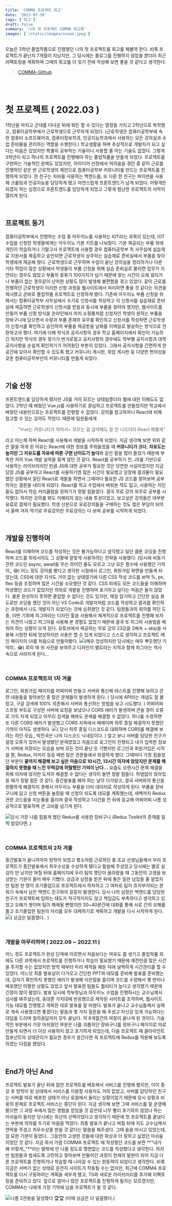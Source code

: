 ```yaml
---
title: 'COMMA 프로젝트 회고'
date: '2023-07-30'
tags: ['회고']
draft: false
summary: '나의 첫 프로젝트 COMMA 회고록'
images: ['/static/images/ocean.jpeg']
---
```


오늘은 3학년 졸업작품으로 진행했던 나의 첫 프로젝트를 회고를 해볼까 한다. 비록 프로젝트가 끝난지 7개월이 지났지만, 그 당시에는 블로그를 진행하지 않았을 뿐더러 최근 리팩토링을 계획하며 그때의 회고를 더 잊기 전에 작성해 보면 좋을 것 같다고 생각한다.

> [COMMA-Github](https://github.com/mintmin0320/COMMA)

<br />
<br />

# 첫 프로젝트 ( 2022.03 )

1학년을 마치고 군대를 다녀온 뒤에 뭐든 할 수 있다는 열정을 가지고 2학년으로 복학했고, 컴퓨터공학부에서 근로학생으로 근무하게 되었다. (근로학생은 컴퓨터공학부에 속한 컴퓨터 소프트웨어과, 컴퓨터정보학과, 인공지능학과에서 사용하는 모든 강의실과 수업 준비물을 관리하는 역할을 수행한다.) 학교생활을 하며 추상적으로 개발자가 되고 싶다는 마음은 있었지만 특별히 공부하는 기술이나 사용할 줄 아는 기술도 없었다. 그렇게 3학년이 되고 하나의 프로젝트를 진행해야 하는 졸업작품을 만들게 되었다. 프로젝트를 구현하는 기술적인 문제도 있었지만, 아이디어 선정에서 어려움을 겪던 중 같이 근로를 진행하던 같은 반 근로학생의 제안으로 컴퓨터공학부 커뮤니티를 만드는 프로젝트를 진행하게 되었다.
한 친구는 자바를 사용하는 백엔드를, 또 다른 한 친구는 파이썬을 사용해 크롤링과 인공지능을 담당하게 됐고 자연스럽게 프론트엔드가 남게 되었다. 어떻게든 되겠지 하는 심정으로 프론트엔드를 담당하게 되었고 그렇게 험난한 프로젝트의 서막이 열리게 된다.

<br />

## 프로젝트 동기

컴퓨터공학부에서 진행하는 수업 중 아두이노를 사용하는 IOT라는 과목이 있는데, IOT 수업을 신청한 학생들에게는 아두이노 기본 키트를 나눠줬다. 기본 제공되는 부품 외에 개인이 학습하거나 기말고사 프로젝트에 사용할 경우 컴퓨터공학부 측 사무실에 실습재료 지원서를 제출하고 승인되면 근로학생이 상주하는 실습재료 준비실에서 부품을 찾아 학생에게 제공해 줬다. 근로학생으로 근무하며 수업이 끝난 강의실을 정리하거나 다른 기타 작업이 많은 상황에서 학생들이 부품 신청을 위해 실습 준비실로 몰리면 업무가 지연되는 경우도 많았고 부품의 종류가 100가지가 넘기 때문에 찾는 시간이 오래 걸리거나 부품이 없는 경우같이 난처한 상황도 많이 발생해 불편함을 겪고 있었다. 같이 근로를 진행하던 근로학생이 이러한 신청 과정을 웹사이트에서 처리하면 좋을 것 같다는 의견을 제시했고 곧바로 졸업작품 프로젝트로 선정하게 됐다. 기존에 아두이노 부품 신청을 위해서는 컴퓨터공학부 사무실에서 수기로 신청서를 작성하고 이 신청서를 실습재료 준비실에 제출하면 근로학생이 신청서를 받음과 동시에 부품을 찾아야 했지만, 웹사이트를 만들어 부품 신청 방식을 온라인에서 마치 쇼핑몰처럼 신청자인 학생이 원하는 부품을 장바구니에 담으면서 수량과 부품 존재의 유무를 확인하고 신청서를 작성하면 근로학생이 신청서를 확인하고 승인하여 부품을 제공받을 날짜를 이메일로 발송하는 방식으로 전환하고자 했다. 여기에 더해 학식과 공지사항의 경우 학교 홈페이지에서 확인이 가능하긴 하지만 학식의 경우 찾기가 번거로웠고 공지사항의 경우에도 학부별 공지사항과 대학 공지사항을 손쉽게 확인하기가 어려웠던 부분이 있었다. 그래서 공지사항을 간편하게 한 공간에 모아서 확인할 수 있도록 했고 커뮤니티 게시판, 취업 게시판 등 다양한 편의성을 갖춘 컴퓨터공학부만의 커뮤니티를 만들게 되었다.

<br />

## 기술 선정

프론트엔드를 담당하게 됐지만 JS를 거의 모르는 상태일뿐더러 웹에 대한 이해도도 없었다. 2학년 때 배웠던 Vue.js를 사용하기로 결심하고 프로젝트를 만들었지만 학교에서 배웠던 내용만으로는 프로젝트를 진행할 수 없었다. 강의를 참고하자니 React에 비해 참고할 수 있는 강의도 적었다. 때문에 팀원들에게

> "Vue는 커뮤니티가 작아서~ 모르는 걸 검색해도 잘 안 나오더라 React 해볼게"

라고 아는체 하며 React를 사용해서 개발을 시작하게 되었다. 지금 생각해 보면 위와 같은 말을 하게 된 이유는 React에 대한 정보를 주워들었을 때 **커뮤니티가 크다**, **자유도는 높지만 그 자유도를 자유에 따른 구현 난이도가 높다**와 같은 말을 많이 들었기 때문에 부족한 저의 Vue 개발 실력을 핑계 댔던 것 같다.
React를 공부하기 전, JS를 기반으로 사용하는 라이브러리인 만큼 JS에 대한 공부가 필요한 것은 당연한 사실이었지만 지금 당장 JS를 공부하고 React를 사용하기엔 많은 시간이 필요했고 당장에 결과물이 필요했던 상황에서 일단 React로 개발을 하면서 그때마다 필요한 JS 코드를 찾아보며 공부하자는 결론을 내리게 되었다. React를 학교 수업에서 배워본 적도 없고, 사용하는 지인들도 없어서 학습 커리큘럼을 정하기가 정말 힘들었다. 결국 무료 강의 위주로 공부를 시작했다. 하지만 강의를 봐도 이해되지 않는 내용 투성이었고, 보고싶은 강의들은 대부분 유료로 결제가 필요했다. 학생 신분으로 유료강의들을 구매하는 것도 많은 부담이 되어서 울며 겨자 먹기로 무료강의란 무료강의는 다 보며 공부를 시작하게 되었다.

<br />

## 개발을 진행하며

React를 이해하며 코드를 작성하는 것은 불가능하다고 생각했고 일단 클론 코딩을 진행하며 코드를 외워서라도 그 상황에 알맞게 사용하려는 전략을 사용했다. (당시에 비동기 관련 코드인 async, await을 무슨 의미인 줄도 모르고 그냥 모든 함수에 사용했던 기억이,, 😅)
어느 정도 강의를 봤다고 생각한 시점에서 로그인, 회원가입 화면을 만들게 되었는데, CSS에 대한 지식도 거의 없는 상태였기에 다른 CSS 작성 코드를 보며 %, px, flex 등을 조정하며 많은 시간을 소모했던 것 같다. CSS 외에도 모든 코드들을 이해하며 작성했던 코드가 없었지만 의외로 개발을 진행하며 포기하고 싶다는 마음은 들지 않았다. 물론 완성하지 못하면 졸업할 수 없다는 것도 있지만, 매일 암기하고 간단한 실습 용도로만 코딩을 했던 것이 아닌 VS Code로 개발자처럼 코드를 작성하고 결과를 확인하는 과정에서 나도 개발자가 되었다는 것에 심취했던 것 같다.
팀원들과의 회의를 하던 도중, 이번 기회에 피그마라는 디자인 툴을 사용해서 체계적으로 프로젝트를 진행해 보자는 의견이 나왔고 피그마를 사용해 본 경험도 없었기 때문에 결국 또 피그마 사용법을 배워야 하는 상황이 오게 된다. 유튜브에서 제공하는 무료 강의 23강을 2배속 + skip을 사용해 시청한 뒤에 엉성하지만 사용은 할 수 있게 되었다고 스스로 생각하고 프로젝트 메인 페이지의 UI를 처음으로 만들어봤다.
![](https://velog.velcdn.com/images/mintmin0320/post/c5de32ee-63f4-4cca-8301-07d0068ff720/image.png)(매우 엉성하지만 당시에는 매우 뿌듯했던 기억이.. 😂)
회의 때 위 사진을 보여주고 디자인이 별로라는 지적과 함께 피그마는 역사 속으로 사라지게 된다...

<br />

### COMMA 프로젝트의 1차 겨울

로그인, 회원가입 페이지를 어찌어찌 만들고 서버와 통신해 테스트를 진행해 보려고 관련 내용들을 찾아보던 중 많은 문제들이 발생하게 된다. ( 당시에 API라는 개념도 잘 몰랐고, 구글 검색에 100% 의존해서 서버와 통신하는 방법을 보고 시도했다. ) 어찌어찌 스프링 부트로 구성한 서버에 요청을 보냈으나 CORS 에러가 발생하며 콘솔 창이 오류로 가득 차게 되었고 아무리 검색을 해봐도 문제를 해결할 수 없었다. 하나를 수정하면 또 다른 CORS 에러가 발생했고 CORS 지옥에서 헤매이며 하루 종일 해결하지 못했던 기억이 아직도 생생하다.
![](https://velog.velcdn.com/images/mintmin0320/post/9f9af075-a0ac-4598-bca6-53330e3cbeb4/image.png)( 당시 하루 종일 디스코드로 대화하며 CORS를 해결해 보려는 하던 모습,, 박진국은 나의 디스코드 닉네임이다. )
알고 보니 서버를 담당한 친구가 설정 오류가 있어서 발생됐던 문제였었고 처음으로 로그인이 진행되고 내가 입력한 정보가 서버에 저장되는 모습을 보며 모든 것이 끝난 듯 기뻤지만 로그인과 회원가입은 시작일 뿐, Redux, 이미지 등등 매번 많은 관문들에서 좌절하게 했다. 그때마다 가장 힘들었던 부분이 **끝까지 해결해 보고 싶은 마음으로 10시간, 13시간 의자에 앉았지만 문제를 해결하지 못했을 때 느낀 무력감에 허탈했던 기억이 난다...** 요즘도 오랜시간 문제 해결을 위해 의자에 앉지만 도저히 해결할 수 없다는 생각이 들면 정말 힘들다. 하염없이 앉아있을 때가 정말 힘든 것 같다.
중간발표를 해야 하는 날이 다가왔고, 결국 서버와의 통신을 원활하게 해결하지 못해서 아두이노 부품을 더미 데이터로 작성하게 된다. 부품을 장바구니에 담고 신청 버튼을 눌렀을 때 신청이 되도록 데모를 계획했는데, 새벽까지 Redux 관련 코드들을 피눈물을 흘리며 결국 작성하고 1시간을 잔 뒤에 등교해 어찌어찌 나름 성공적으로 발표하며 큰 고비를 넘기게 된다.

![](https://velog.velcdn.com/images/mintmin0320/post/0765056c-69a1-4f4b-ac72-84af5860bc7a/image.png)당시 가장 나를 힘들게 했던 Redux를 사용한 장바구니 (Redux Toolkit의 존재를 일찍 알았다면..)

<br />

### COMMA 프로젝트의 2차 겨울

중간발표가 끝나자마자 방학이 되었고 평소처럼 근로하던 중 조교 선생님들께서 우리 프로젝트가 중간발표에서 최우수상을 수상하게 됐다고 말씀해 주셨었고 당시에는 별로 실감이 안 났지만 며칠 뒤에 홈페이지에 우리 팀의 명단이 올라왔을 때 그동안의 고생을 보상받는 기분이 들어 매우 기뻤다. 상금과 상장을 받은 뒤에 좋은 일만 남았을 줄 알았지만 팀원 한 명이 조기졸업으로 프로젝트에서 하차하고 그 여파로 팀이 흐지부지되는 분위기 속에서 남은 백엔드 친구와의 갈등이 발생한다. 당시 나의 심정은 백엔드를 담당한 친구가 프로젝트에 임하는 태도가 적극적이지도 않고 책임감도 부족하다고 생각하고 있었고 오해가 쌓이며 팀이 해체될 뻔했지만 30~40분간에 대화를 통해 서로 간의 오해를 풀고 조기졸업한 팀원의 자리를 모두 대체하기로 계획하고 개발을 다시 시작하게 된다.
![](https://velog.velcdn.com/images/mintmin0320/post/8b6e7316-8579-4e47-b3dd-62a58920a9d4/image.png)( 상금은 달콤했다.. )

<br />

### 개발을 마무리하며 ( 2022.09 ~ 2022.11 )

어느 정도 프로젝트가 완성 단계에 이르면서 처음보다는 여유도 좀 생기고 졸업작품 외에도 다른 과목에서 프로젝트를 진행하거나 학습이 필요했기 때문에 예전만큼 많은 시간을 투자할 수는 없었지만 방학 때부터 미리 제작을 해둔 덕에 널찍하게 시간관리를 할 수 있었다. 어느덧 최종 발표날이 다가오고 간단한 PPT와 데모를 준비해 발표를 준비했는데, 갑자기 확인하지 못했던 에러가 발생해 식은땀을 흘리며 코드를 수정해서 몇 번이나 배포했던 아찔한 상황도 있었고 앞서 발표한 팀들도 퀄리티가 높다고 생각했기 때문에 긴장이 많이 됐었다. 발표 당시에 학부장님과 아두이노 수업을 진행하시는 교수님께서 심사를 봐주셨는데, 휴대폰 거치대에 반응형으로 제작된 사이트를 조작하며, 웹사이트 기능 데모를 진행했고 계획한 대로 발표를 잘 마쳤다. 발표가 끝나고 교수님들께서 실제로 계속 사용했으면 좋겠다는 말씀과 몇 가지 질문을 해 주셨고 자신감 있게 가능하다는 대답을 드리며 질의응답까지 모두 끝났다. 약 8개월간의 여정이 끝나게 된 것이다. 기술적인 부분에서 가장 아쉬웠던 부분은 나를 괴롭히던 장바구니를 장바구니 페이지로 따로 만들게 되면서 더 이상 사용하지 않고 포기하게 되었는데, 다음 프로젝트 때 클라이언트 컴포넌트의 상태관리가 필요한 경우가 생긴다면 꼭 프로젝트에 Redux를 적용해 보도록 하겠는 다짐을 했었다.

<br />

## End가 아닌 And

프로젝트 발표가 끝난 뒤에 잠깐 프로젝트를 배포해서 서비스를 진행해 봤지만, 이미 종강 후 방학이 된 상태에서 서비스를 이용할 사용자도 거의 없었고, 서버를 담당하던 친구는 서버를 따로 배포한 상태가 아닌 로컬에서 돌리는 상황이었기 때문에 당시 상황과 비용의 문제로 프로젝트 서비스는 중단이 된다. 지금 생각해 보면 그때 서비스를 잘 운영해 봤으면 그 과정 속에서 많은 경험을 얻었을 것 같은데 너무 빨리 포기하지 않았나 하는 아쉬움이 들지만 당시에는 최선의 선택이었다고 생각하기 때문에 첫 프로젝트를 끝냈다는 부분에 의의를 두기로 마음을 먹었다. 최종 발표가 끝나고 며칠 뒤에 지도 교수님께서 연락을 주셨고 최우수상을 받을 것 같다는 말씀을 해주셨다. 그때 술을 마시고 있었는데, 참 묘한 기분이 들었다.. 그동안의 고생한 것들에 대한 회상과 더 잘하고 싶었던 아쉬움이었던 것 같다.
지금 와서 가끔 COMMA 프로젝트 때 작성했던 코드를 보면 **"내가 왜 이렇게,,"**라는 말밖에 안 나올 정도로 형편없는 코드를 작성했다고 생각한다. 하지만 팀원들과 밤새도록 고민하고 찾아보며 만들어간 과정이 현재의 발판이 되어 지금 다른 프로젝트를 진행하거나 학습할 때 나아갈 수 있는 원동력이 되었다고 생각한다. 비록 지금은 서버가 없는 상태로 온전히 사이트가 작동될 수는 없지만, 최근에 COMMA 프로젝트를 다시 구동하려는 계획을 세우게 됐고, TS와 새로운 라이브러리를 추가해 리팩토링을 준비하고 있다. 앞으로 얼마나 많은 프로젝트를 진행하게 될지는 모르겠지만, COMMA는 나에게 가장 기억에 남을 프로젝트가 될 것 같다.

![](https://velog.velcdn.com/images/mintmin0320/post/95930882-7292-4b4d-813f-90f4ee79c50a/image.png)나름 2관왕을 달성했다 🏆🏆 (이때 상금은 더 달콤했다.)
